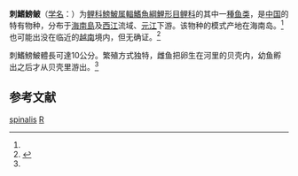 {{Speciesbox 
| genus = Rhodeus
| species = spinalis
| status = NE
| status_system = IUCN3.1
| authority = Oshima, 1926<ref name='id5907'>{{cite web| url =http://www.bioinfo.cn/db05/BjdwSpecies.php?action=view&id=5907| title =刺鳍鰟鮍| work =中国动物物种编目数据库| publisher =中国科学院微生物研究所| author =中国科学院动物研究所| accessdate =2009-04-11| deadurl =yes| archiveurl =https://web.archive.org/web/20160305093613/http://www.bioinfo.cn/db05/BjdwSpecies.php?action=view&id=5907| archivedate =2016-03-05}}</ref>
| synonyms = *''Pseudoperilampus hainanensis''<br /><small>Nichols & Pope, 1927</small>''
}}
'''刺鰭鰟鲏'''（[[学名|学名]]：{{lang|la|''Rhodeus spinalis''}}）为[[鲤科|鲤科]][[鰟鮍属|鰟鮍属]][[輻鰭魚綱|輻鰭魚綱]][[鯉形目|鯉形目]][[鲤科|鲤科]]的其中一[[種|種]][[鱼类|鱼类]]，是[[中国|中国]]的特有物种，分布于[[海南島|海南島]]及[[西江|西江]]流域、[[元江|元江]]下游。该物种的模式产地在海南岛。<ref name='id5907'/>也可能出没在临近的[[越南|越南]]境内，但无确证。<ref name=FishBase>{{FishBase species | genus = Rhodeus | species = spinalis | year = 2009| month = 2}}</ref>

刺鰭鰟鮍體長可達10公分。繁殖方式独特，雌鱼把卵生在河里的贝壳内，幼鱼孵出之后才从贝壳里游出。<ref name=FishBase />

==参考文献==
{{reflist}}
{{Taxonbar}}

[[Category:鰟鮍屬|spinalis]]
[[Category:1926年描述的魚類|R]]